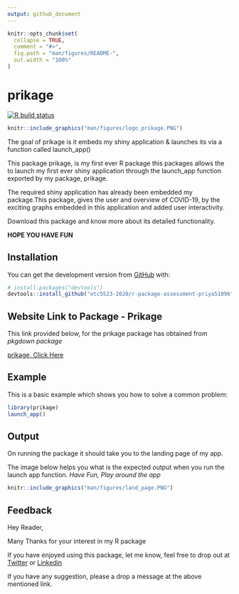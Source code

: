 ```yaml
---
output: github_document
---
```


<!-- README.md is generated from README.Rmd. Please edit that file -->

```r
knitr::opts_chunk$set(
  collapse = TRUE,
  comment = "#>",
  fig.path = "man/figures/README-",
  out.width = "100%"
)
```

# prikage

<!-- badges: start -->
[![R build status](https://github.com/etc5523-2020/r-package-assessment-priya51096/workflows/R-CMD-check/badge.svg)](https://github.com/etc5523-2020/r-package-assessment-priya51096/actions)
<!-- badges: end -->

```r
knitr::include_graphics("man/figures/logo_prikage.PNG")
```


The goal of prikage is  it embeds my shiny application & launches its via a function called launch_app()

This package prikage, is my first ever R package this packages allows the to launch my first ever shiny application through the launch_app function exported by my package, prikage. 

The required shiny application has already been embedded my package.This package, gives the user and overview of COVID-19, by the exciting graphs embedded in this application and added user interactivity. 

Download this package and know more about its detailed functionality.

**HOPE YOU HAVE FUN**

## Installation

You can get the development version from [GitHub](https://github.com/) with:

``` r
# install.packages("devtools")
devtools::install_github("etc5523-2020/r-package-assessment-priya51096")
```
## Website Link to Package - Prikage

This link provided below, for the prikage package has obtained from _pkgdown package_

[prikage, Click Here](https://etc5523-2020.github.io/r-package-assessment-priya51096/)

## Example

This is a basic example which shows you how to solve a common problem:

```r
library(prikage)
launch_app() 
```

## Output

On running the package it should take you to the landing page of my app. 

The image below helps you what is the expected output when you run the launch app function. *Have Fun, Play around the app*

```r
knitr::include_graphics("man/figures/land_page.PNG")
```

## Feedback

Hey Reader,

Many Thanks for your interest in my R package

If you have enjoyed using this package, let me know, feel free to drop out at [Twitter](https://twitter.com/DingorkarPriya) or [Linkedin](https://www.linkedin.com/in/priya-dingorkar/)

If you have any suggestion, please a drop a message at the above mentioned link.
